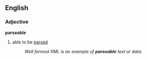 ==English==
===Adjective===
'''parseable'''
#{{grammar}} {{computing}} able to be [[parse]]d
#:''Well formed XML is an example of '''parseable''' text or data.''